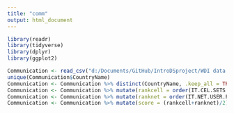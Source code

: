 ```yaml
---
title: "comm"
output: html_document
---
```

```r
library(readr)
library(tidyverse)
library(dplyr)
library(ggplot2)
```

```r
Communication <- read_csv("d:/Documents/GitHub/IntroDSproject/WDI data split/Communication.csv")
unique(Communication$CountryName)
Communication <- Communication %>% distinct(CountryName, .keep_all = TRUE)
Communication <- Communication %>% mutate(rankcell = order(IT.CEL.SETS.P2)) 
Communication <- Communication %>% mutate(ranknet = order(IT.NET.USER.P2))
Communication <- Communication %>% mutate(score = (rankcell+ranknet)/2)
                                          
```


